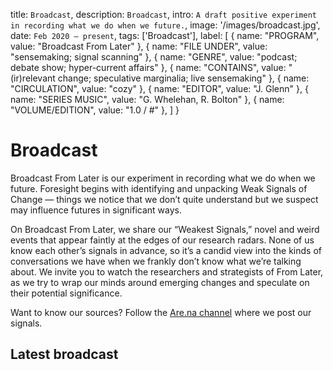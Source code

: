 
  title: `Broadcast`,
  description: `Broadcast`,
  intro: `A draft positive experiment in recording what we do when we future.`,
  image: '/images/broadcast.jpg',
  date: `Feb 2020 – present`,
  tags: ['Broadcast'],
  label: [
    { 
      name: "PROGRAM",
      value: "Broadcast From Later"
    },
    { 
      name: "FILE UNDER",
      value: "sensemaking; signal scanning"
    },
    { 
      name: "GENRE",
      value: "podcast; debate show; hyper-current affairs"
    },
    { 
      name: "CONTAINS",
      value: "(ir)relevant change; speculative marginalia; live sensemaking"
    },
    { 
      name: "CIRCULATION",
      value: "cozy"
    },
    { 
      name: "EDITOR",
      value: "J. Glenn"
    },
    { 
      name: "SERIES MUSIC",
      value: "G. Whelehan, R. Bolton"
    },
    { 
      name: "VOLUME/EDITION",
      value: "1.0 / #"
    },
  ]
}

# Broadcast

<Label meta={meta} />

Broadcast From Later is our experiment in recording what we do when we future. Foresight begins with identifying and unpacking Weak Signals of Change — things we notice that we don’t quite understand but we suspect may influence futures in significant ways.

On Broadcast From Later, we share our “Weakest Signals,” novel and weird events that appear faintly at the edges of our research radars. None of us know each other’s signals in advance, so it’s a candid view into the kinds of conversations we have when we frankly don’t know what we’re talking about. We invite you to watch the researchers and strategists of From Later, as we try to wrap our minds around emerging changes and speculate on their potential significance.

Want to know our sources? Follow the [Are.na channel]('https://www.are.na/from-later/broadcast-tsmuykjdiuc') where we post our signals.


## Latest broadcast

<EmbeddedVideo
  src="https://www.youtube.com/embed/videoseries?list=PLohXMCP8mwsYFFatVkXwJOXehhueNhOiW"
/>


